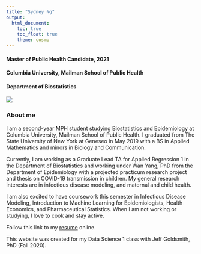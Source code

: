 ```yaml
---
title: "Sydney Ng"
output: 
  html_document:
    toc: true
    toc_float: true
    theme: cosmo
---
```


#### Master of Public Health Candidate, 2021
#### Columbia University, Mailman School of Public Health
#### Department of Biostatistics

<img src="images/snugharbor_solo.jpeg" style="sd:65%">

### About me

I am a second-year MPH student studying Biostatistics and Epidemiology at Columbia University, Mailman School of Public Health. I graduated from The State University of New York at Geneseo in May 2019 with a BS in Applied Mathematics and minors in Biology and Communication.

Currently, I am working as a Graduate Lead TA for Applied Regression 1 in the Department of Biostatistics and working under Wan Yang, PhD from the Department of Epidemiology with a projected practicum research project and thesis on COVID-19 transmission in children. My general research interests are in infectious disease modeling, and maternal and child health.

I am also excited to have coursework this semester in Infectious Disease Modeling, Introduction to Machine Learning for Epidemiologists, Health Economics, and Pharmaceutical Statistics. When I am not working or studying, I love to cook and stay active.

Follow this link to my [resume](resume.html) online.

This website was created for my Data Science 1 class with Jeff Goldsmith, PhD (Fall 2020).
